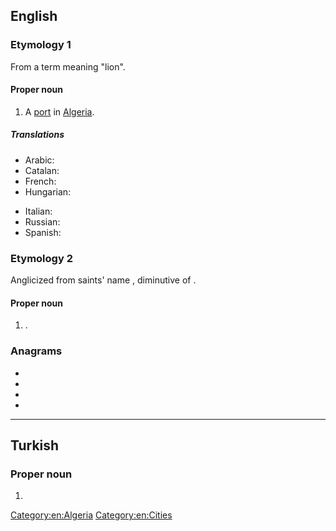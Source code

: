 {{also|oran|órán|òran|Orán}}
==English==
{{wikipedia}}

===Etymology 1===
From a {{etyl|ber|en}} term meaning "lion".

====Proper noun====
{{en-proper noun}}

# A [[port]] in [[Algeria]].

=====Translations=====
{{trans-top|port of Algeria}}
* Arabic: {{t|ar|وَهْرَان|p}}
* Catalan: {{t|ca|Orà}}
* French: {{t+|fr|Oran}}
* Hungarian: {{t|hu|Orán}}
{{trans-mid}}
* Italian: {{t+|it|Orano}}
* Russian: {{t|ru|Ора́н|m}}
* Spanish: {{t+|es|Orán}}
{{trans-bottom}}

===Etymology 2===
Anglicized from {{etyl|sga|en}} saints' name {{m|sga|Odrán}}, diminutive of {{m|sga|odhar||dun, sallow}}.

====Proper noun====
{{en-proper noun}}

# {{given name|male|from=Irish}}.

===Anagrams===
* {{l|en|Arno}}
* {{l|en|Aron}}
* {{l|en|Nora}}
* {{l|en|roan}}

[[Category:en:Algeria]]
[[Category:en:Cities]]

----

==Turkish==

===Proper noun===
{{tr-proper noun}}

# {{given name|male|lang=tr}}